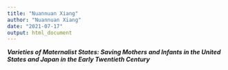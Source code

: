 ```yaml
---
title: "Nuannuan Xiang"
author: "Nuannuan Xiang"
date: "2021-07-17"
output: html_document
---
```


***Varieties of Maternalist States: Saving Mothers and Infants in the United States and Japan in the Early Twentieth Century***